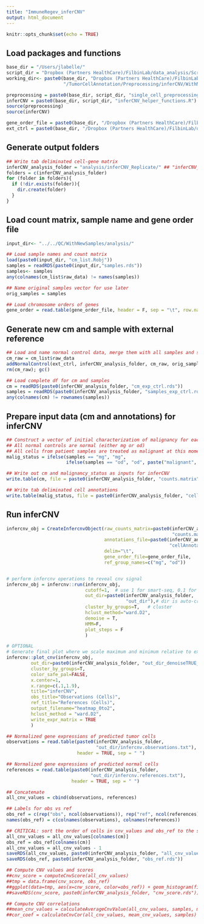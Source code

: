 ```yaml
---
title: "ImmuneRegev_inferCNV"
output: html_document
---
```


```r
knitr::opts_chunk$set(echo = TRUE)
```

## Load packages and functions 
```r
base_dir = "/Users/jlabelle/"
script_dir = "Dropbox (Partners HealthCare)/FilbinLab/data_analysis/Scripts/"
working_dir<- paste0(base_dir, "Dropbox (Partners HealthCare)/FilbinLab/data_analysis/Projects/Immune",
                     "/TumorCellAnnotation/Preprocessing/inferCNV/WithNewSamples/")

preprocessing = paste0(base_dir, script_dir, "single_cell_preprocessing_helper_functions.R")
inferCNV = paste0(base_dir, script_dir, "inferCNV_helper_functions.R")
source(preprocessing)
source(inferCNV)

gene_order_file = paste0(base_dir, "/Dropbox (Partners HealthCare)/FilbinLab/data_analysis/genome/gencode_v19_gene_pos.txt")
ext_ctrl = paste0(base_dir, "/Dropbox (Partners HealthCare)/FilbinLab/data_analysis/ctrl_data/")
```

## Generate output folders 
```r
## Write tab deliminated cell-gene matrix
inferCNV_analysis_folder = "analysis/inferCNV_Replicate/" ## "inferCNV_Replicate" or "inferCNV"
folders = c(inferCNV_analysis_folder)
for (folder in folders){
  if (!dir.exists(folder)){
    dir.create(folder)
  }
}
```



## Load count matrix, sample name and gene order file
```r
input_dir<- "../../QC/WithNewSamples/analysis/"

## Load sample names and count matrix
load(paste0(input_dir, "cm_list.Robj"))
samples = readRDS(paste0(input_dir,"samples.rds"))
samples<- samples
any(colnames(cm_list$raw_data) != names(samples))

## Name original samples vector for use later
orig_samples = samples

## Load chromosome orders of genes 
gene_order = read.table(gene_order_file, header = F, sep = "\t", row.names = 1)
```

## Generate new cm and sample with external reference 
```r
## Load and name normal control data, merge them with all samples and save the complete df
cm_raw = cm_list$raw_data
addNormalControl(ext_ctrl, inferCNV_analysis_folder, cm_raw, orig_samples)
rm(cm_raw); gc()

## Load complete df for cm and samples
cm = readRDS(paste0(inferCNV_analysis_folder, "cm_exp_ctrl.rds"))
samples = readRDS(paste0(inferCNV_analysis_folder, "samples_exp_ctrl.rds"))
any(colnames(cm) != rownames(samples))
```

## Prepare input data (cm and annotations) for inferCNV
```r
## Construct a vector of initial characterization of malignancy for each cell
## All normal controls are normal (either mg or od)
## All cells from patient samples are treated as malignant at this moment 
malig_status = ifelse(samples == "mg", "mg", 
                      ifelse(samples == "od", "od", paste("malignant", samples, sep="_")))

## Write out cm and malignancy_status as inputs for inferCNV
write.table(cm, file = paste0(inferCNV_analysis_folder, "counts.matrix"), sep = "\t", quote = FALSE, row.names = TRUE, col.names = TRUE)

## Write tab deliminated cell annotations
write.table(malig_status, file = paste0(inferCNV_analysis_folder, "cellAnnotations.txt"), sep = "\t", quote = FALSE, row.names = TRUE, col.names = FALSE)
```



## Run inferCNV
```r
infercnv_obj = CreateInfercnvObject(raw_counts_matrix=paste0(inferCNV_analysis_folder,
                                                             "counts.matrix"),
                                    annotations_file=paste0(inferCNV_analysis_folder,
                                                            "cellAnnotations.txt"),
                                    delim="\t",
                                    gene_order_file=gene_order_file,
                                    ref_group_names=c("mg", "od"))


# perform infercnv operations to reveal cnv signal
infercnv_obj = infercnv::run(infercnv_obj,
                             cutoff=1,  # use 1 for smart-seq, 0.1 for 10x-genomics
                             out_dir=paste0(inferCNV_analysis_folder, 
                                            "out_dir"),# dir is auto-created 
                             cluster_by_groups=T,   # cluster
                             hclust_method="ward.D2",
                             denoise = T,
                             HMM=F,
                             plot_steps = F
                             )

# OPTIONAL
# Generate final plot where we scale maximum and minimum relative to expression = 1.
infercnv::plot_cnv(infercnv_obj,
         out_dir=paste0(inferCNV_analysis_folder, "out_dir_denoiseTRUE_hmmFALSE"),
         cluster_by_groups=T,
         color_safe_pal=FALSE,
         x.center=1,
         x.range=c(.1,1.9),
         title="inferCNV",
         obs_title="Observations (Cells)",
         ref_title="References (Cells)",
         output_filename="heatmap_0to2",
         hclust_method = "ward.D2",
         write_expr_matrix = TRUE
         )
```


```r
## Normalized gene expressions of predicted tumor cells
observations = read.table(paste0(inferCNV_analysis_folder, 
                                 "out_dir/infercnv.observations.txt"), 
                          header = TRUE, sep = " ")

## Normalized gene expressions of predicted normal cells
references = read.table(paste0(inferCNV_analysis_folder, 
                               "out_dir/infercnv.references.txt"), 
                        header = TRUE, sep = " ")

## Concatenate
all_cnv_values = cbind(observations, references)

## Labels for obs vs ref
obs_ref = c(rep("obs", ncol(observations)), rep("ref", ncol(references)))
names(obs_ref) = c(colnames(observations), colnames(references))

## CRITICAL: sort the order of cells in cnv_values and obs_ref to the same as cm
all_cnv_values = all_cnv_values[colnames(cm)]
obs_ref = obs_ref[colnames(cm)]
all_cnv_values = all_cnv_values - 1
saveRDS(all_cnv_values, paste0(inferCNV_analysis_folder, "all_cnv_values.rds"))
saveRDS(obs_ref, paste0(inferCNV_analysis_folder, "obs_ref.rds"))

## Compute CNV values and scores 
##cnv_score = computeCnvScore(all_cnv_values)
##tmp = data.frame(cnv_score, obs_ref)
##ggplot(data=tmp, aes(x=cnv_score, color=obs_ref)) + geom_histogram(fill="white", alpha = 0.5, position = "identity", binwidth = 0.005) + xlim(0, 0.15)
##saveRDS(cnv_score, paste0(inferCNV_analysis_folder, "cnv_score.rds"))

## Compute CNV correlations 
##mean_cnv_values = calculateAverageCnvValue(all_cnv_values, samples, malig_status)
##cor_coef = calculateCnvCor(all_cnv_values, mean_cnv_values, samples)
```

